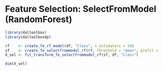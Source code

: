 # Feature Selection: SelectFromModel (RandomForest)

```r
library(daltoolbox)
library(daltoolboxdp)

rf    <- create_fe_rf_model(df, "Class", n_estimators = 50)
sf    <- create_fe_selectfrommodel_rf(rf, threshold = "mean", prefit = TRUE)
X_sel <- fit_transform_fe_selectfrommodel_rf(sf, df, "Class")

dim(X_sel)
```
